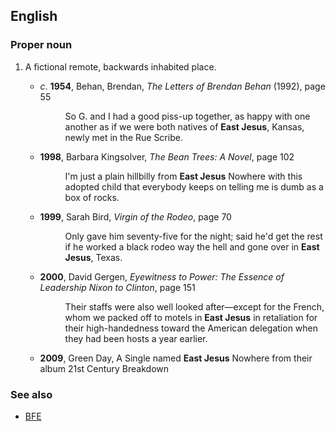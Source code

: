 ==English==

===Proper noun===
{{en-proper noun}}

# {{US}} A fictional remote, backwards inhabited place.
#* ''c''. '''1954''', Behan, Brendan, ''The Letters of Brendan Behan'' (1992), page 55
#*: So G. and I had a good piss-up together, as happy with one another as if we were both natives of '''East Jesus''', Kansas, newly met in the Rue Scribe.
#* '''1998''', Barbara Kingsolver, ''The Bean Trees: A Novel'', page 102
#*: I'm just a plain hillbilly from '''East Jesus''' Nowhere with this adopted child that everybody keeps on telling me is dumb as a box of rocks.
#* '''1999''', Sarah Bird, ''Virgin of the Rodeo'', page 70
#*: Only gave him seventy-five for the night; said he'd get the rest if he worked a black rodeo way the hell and gone over in '''East Jesus''', Texas.
#* '''2000''', David Gergen, ''Eyewitness to Power: The Essence of Leadership Nixon to Clinton'', page 151
#*: Their staffs were also well looked after—except for the French, whom we packed off to motels in '''East Jesus''' in retaliation for their high-handedness toward the American delegation when they had been hosts a year earlier.
#* '''2009''', Green Day, A Single named '''East Jesus''' Nowhere from their album 21st Century Breakdown

===See also===
*[[BFE]]